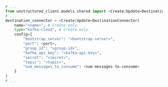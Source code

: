 ```python Python SDK
# ...
from unstructured_client.models.shared import <Create|Update>DestinationConnector
# ...
destination_connector = <Create|Update>DestinationConnector(
    name="<name>", # Create only.
    type="kafka-cloud", # Create only.
    config={
        "bootstrap_server": "<bootstrap-server>",
        "port": <port>,
        "group_id": "<group-id>",
        "kafka_api_key": "<kafka-api-key>",
        "secret": "<secret>",
        "topic": "<topic>",
        "num_messages_to_consume": <num-messages-to-consume>
    }
)
# ...
```